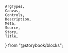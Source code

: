     ArgTypes,
    Canvas,
    Controls,
    Description,
    Meta,
    Source,
    Story,
    Title,
} from "@storybook/blocks";


<Meta of={stories} />
<Title of={stories} />
<Description of={ComboBoxCountry} />

## Example

<Canvas
    sourceState="shown"
    of={stories.Default}
/>

## Props

<ArgTypes of={ComboBoxCountry} />

